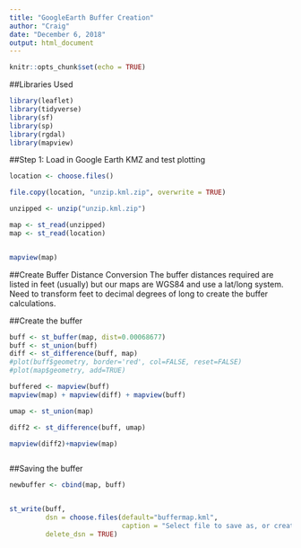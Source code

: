 ```yaml
---
title: "GoogleEarth Buffer Creation"
author: "Craig"
date: "December 6, 2018"
output: html_document
---
```


```r
knitr::opts_chunk$set(echo = TRUE)
```

##Libraries Used

```r
library(leaflet)
library(tidyverse)
library(sf)
library(sp)
library(rgdal)
library(mapview)
```

##Step 1:  Load in Google Earth KMZ and test plotting

```r

location <- choose.files()

file.copy(location, "unzip.kml.zip", overwrite = TRUE)

unzipped <- unzip("unzip.kml.zip")

map <- st_read(unzipped)
map <- st_read(location)


mapview(map)

```

##Create Buffer Distance Conversion
The buffer distances required are listed in feet (usually) but our maps are WGS84 and use a lat/long system.  Need to transform feet to decimal degrees of long to create the buffer calculations.

##Create the buffer
```r
buff <- st_buffer(map, dist=0.00068677)
buff <- st_union(buff)
diff <- st_difference(buff, map)
#plot(buff$geometry, border='red', col=FALSE, reset=FALSE)
#plot(map$geometry, add=TRUE)

buffered <- mapview(buff)
mapview(map) + mapview(diff) + mapview(buff)

umap <- st_union(map)

diff2 <- st_difference(buff, umap)

mapview(diff2)+mapview(map)



```

##Saving the buffer
```r
newbuffer <- cbind(map, buff)


st_write(buff, 
         dsn = choose.files(default="buffermap.kml", 
                            caption = "Select file to save as, or create new file"),
         delete_dsn = TRUE)
```

